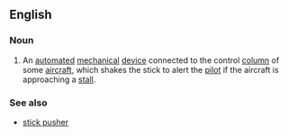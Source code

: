 {{wikipedia}}
==English==
===Noun===
{{en-noun}}
# {{context|aviation}} An [[automated]] [[mechanical]] [[device]] connected to the control [[column]] of some [[aircraft]], which shakes the stick to alert the [[pilot]] if the aircraft is approaching a [[stall]].
===See also===
*[[stick pusher]]